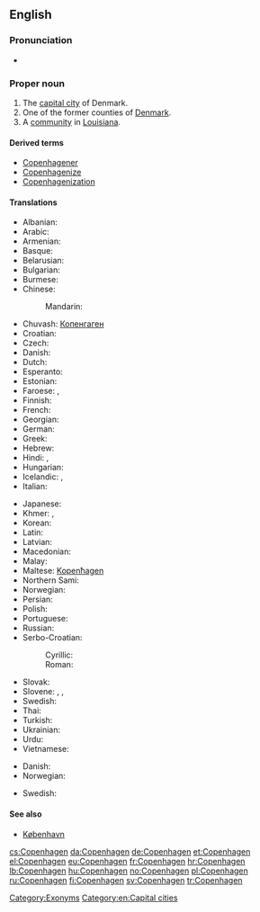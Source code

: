 ==English==
{{wikipedia}}
{{wikipedia|Copenhagen County}}
{{wikipedia|Copenhagen, Louisiana}}

===Pronunciation===
* {{rhymes|eɪɡən}}

===Proper noun===
{{en-proper noun}}

# The [[capital city]] of Denmark.
# One of the former counties of [[Denmark]].
# A [[community]] in [[Louisiana]].

====Derived terms====
* [[Copenhagener]]
* [[Copenhagenize]]
* [[Copenhagenization]]

====Translations====
{{trans-top|capital of Denmark}}
* Albanian: {{t-|sq|Kopenhagen|xs=Albanian}}
* Arabic: {{t|ar|كوبنهاجن|m|tr=kuubinhaagan}}
* Armenian: {{t-|hy|Կոպենհագեն|tr=Kopenhagen}}
* Basque: {{t|eu|Kopenhage}}
* Belarusian: {{t|be|Капэнгаген|m|tr=Kapenháhen}}
* Bulgarian: {{t|bg|Копенхаген|m|tr=Kopenhágen}}
* Burmese: {{t|my|ကိုပင်ဟေဂင်မြို့|sc=Mymr}}
* Chinese:
*: Mandarin: {{t|zh|哥本哈根|tr=Gēběnhāgēn|sc=Hani}}
* Chuvash: [[Копенгаген]]
* Croatian: {{t+|hr|Kopenhagen}}
* Czech: {{t+|cs|Kodaň|f}}
* Danish: {{t+|da|København}}
* Dutch: {{t-|nl|Kopenhagen}}
* Esperanto: {{t|eo|Kopenhago}}
* Estonian: {{t+|et|Kopenhaagen}}
* Faroese: {{t-|fo|Keypmannahavn|f|xs=Faroese}}, {{t|fo|Kjøpinhavn|f|xs=Faroese}}
* Finnish: {{t+|fi|Kööpenhamina}}
* French: {{t+|fr|Copenhague|f}}
* Georgian: {{t|ka|კოპენჰაგენი|tr=kʼopʼenhageni|sc=Geor}}
* German: {{t+|de|Kopenhagen|n}}
* Greek: {{t+|el|Κοπεγχάγη|f|tr=Kopenchági}}
* Hebrew: {{t|he|קופנהאגן}}
* Hindi: {{t|hi|कोपेनहेगन|tr=kopenhegan|xs=Hindi}}, {{t|hi|कोपनहेगन|tr=kopanhegan|xs=Hindi}}
* Hungarian: {{t+|hu|Koppenhága}}
* Icelandic: {{t-|is|Kaupmannahöfn|f}}, {{t|is|Kaupinhafn}}
* Italian: {{t-|it|Copenaghen|f}}
{{trans-mid}}
* Japanese: {{t|ja|コペンハーゲン|tr=Kopenhāgen|sc=Jpan}}
* Khmer: {{t|km|ខូរ​ផេន​ហា​ហ្គេន|tr=kʰoopʰeenhaagein|sc=Khmr}}, {{t|km|កូ​ប៉េន​ហាក|tr=koopeenhaak|sc=Khmr}}
* Korean: {{t|ko|코펜하겐|tr=Kopenhagen|sc=Kore}}
* Latin: {{t-|la|Hafnia}}
* Latvian: {{t|lv|Kopenhāgena|xs=Latvian}}
* Macedonian: {{t|mk|Копенхаген|m|tr=Kopenhágen}}
* Malay: {{t|ms|Kopenhagen}}
* Maltese: [[Kopenħagen]]
* Northern Sami: {{tø|se|Københápman}}
* Norwegian: {{t+|no|København}}
* Persian: {{t|fa|کپنهاگ|tr=Kopenhâg|sc=fa-Arab}}
* Polish: {{t+|pl|Kopenhaga|f}}
* Portuguese: {{t|pt|Copenhague}}
* Russian: {{t-|ru|Копенгаген|m|tr=Kopengágen}}
* Serbo-Croatian:
*: Cyrillic: {{t|sh|Копенхаген|m}}
*: Roman: {{t|sh|Kopenhagen|m}}
* Slovak: {{t-|sk|Kodaň|f}}
* Slovene: {{t|sl|København|m}}, {{t|sl|Kobenhaven|m}}, {{t|sl|Kopenhagen|m}}
* Swedish: {{t+|sv|Köpenhamn|n}}
* Thai: {{t|th|โคเปนเฮเกน|tr=koh-bpayn-hay-gayn|sc=Thai}}
* Turkish: {{t+|tr|Kopenhag}}
* Ukrainian: {{t-|uk|Копенгаген|m|tr=Kopenháhen|xs=Ukrainian}}
* Urdu: {{t|ur|کوپن ہیگن|tr=kopen hegan|sc=ur-Arab}}
* Vietnamese: {{t|vi|Copenhagen}}
{{trans-bottom}}

{{trans-top|former county in Denmark}}
* Danish: {{t|da|Københavns Kommune}}
* Norwegian: {{t+|no|København}}
{{trans-mid}}
* Swedish: {{t+|sv|Köpenhamn|n}}
{{trans-bottom}}

====See also====
* [[København]]

[[Category:Exonyms]]
[[Category:en:Capital cities]]

[[cs:Copenhagen]]
[[da:Copenhagen]]
[[de:Copenhagen]]
[[et:Copenhagen]]
[[el:Copenhagen]]
[[eu:Copenhagen]]
[[fr:Copenhagen]]
[[hr:Copenhagen]]
[[lb:Copenhagen]]
[[hu:Copenhagen]]
[[no:Copenhagen]]
[[pl:Copenhagen]]
[[ru:Copenhagen]]
[[fi:Copenhagen]]
[[sv:Copenhagen]]
[[tr:Copenhagen]]